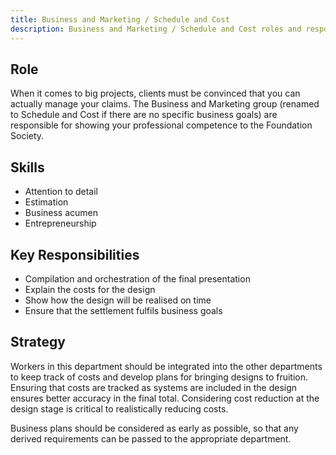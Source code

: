 ```yaml
---
title: Business and Marketing / Schedule and Cost
description: Business and Marketing / Schedule and Cost roles and responsibilities
---
```


## Role

When it comes to big projects, clients must be convinced that you can actually manage your claims. The Business and Marketing group (renamed to Schedule and Cost if there are no specific business goals) are responsible for showing your professional competence to the Foundation Society.

## Skills

- Attention to detail
- Estimation
- Business acumen
- Entrepreneurship

## Key Responsibilities

- Compilation and orchestration of the final presentation
- Explain the costs for the design
- Show how the design will be realised on time
- Ensure that the settlement fulfils business goals

## Strategy

Workers in this department should be integrated into the other departments to keep track of costs and develop plans for bringing designs to fruition. Ensuring that costs are tracked as systems are included in the design ensures better accuracy in the final total. Considering cost reduction at the design stage is critical to realistically reducing costs.

Business plans should be considered as early as possible, so that any derived requirements can be passed to the appropriate department.
